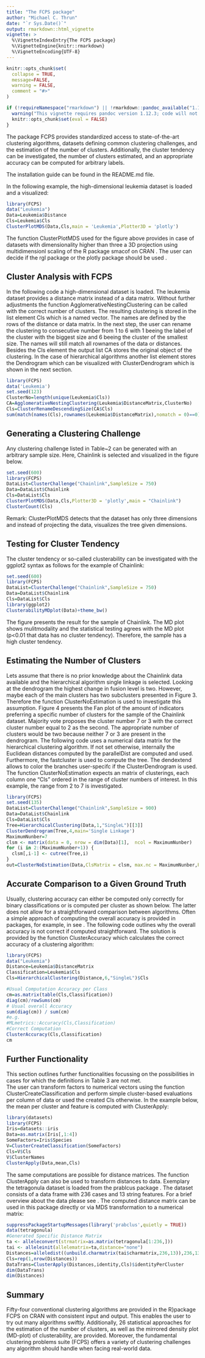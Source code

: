 ```yaml
---
title: "The FCPS package"
author: "Michael C. Thrun"
date: "`r Sys.Date()`"
output: rmarkdown::html_vignette
vignette: >
  %\VignetteIndexEntry{The FCPS package}
  %\VignetteEngine{knitr::rmarkdown}
  %\VignetteEncoding{UTF-8}
---
```


```r
knitr::opts_chunk$set(
  collapse = TRUE,
  message=FALSE,
  warning = FALSE,
  comment = "#>"
)
```

```r
if (!requireNamespace("rmarkdown") || !rmarkdown::pandoc_available("1.12.3")) {
  warning("This vignette requires pandoc version 1.12.3; code will not run in older versions.")
  knitr::opts_chunk$set(eval = FALSE)
}
```
The package FCPS provides standardized access to state-of-the-art clustering algorithms, datasets defining common clustering challenges, and the estimation of the number of clusters. Additionally, the cluster tendency can be investigated, the number of clusters estimated, and an appropriate accuracy can be computed for arbitrary labels.

The installation guide can be found in the README.md file.

In the following example, the high-dimensional leukemia dataset is loaded and a visualized:

```r
library(FCPS)
data("Leukemia")
Data=Leukemia$Distance
Cls=Leukemia$Cls
ClusterPlotMDS(Data,Cls,main = 'Leukemia',Plotter3D = 'plotly')
```

The function ClusterPlotMDS used for the figure above provides in case of datasets with dimensionality higher than three a 3D projection 
using multidimensionl scaling of the R package smacof on CRAN \citep{smacof2016}. The user can decide if the rgl package \citep{adler2019} or the plotly package should be used \citep{sievert}.

## Cluster Analysis with FCPS

In the following code a high-dimensional dataset is loaded. The leukemia dataset provides a distance matrix instead of a data matrix. Without further adjustments the function AgglomerativeNestingClustering can be called with the correct number of clusters. The resulting clustering is stored in the list element Cls which is a named vector. The names are defined by the rows of the distance or data matrix. In the next step, the user can rename the clustering to consecutive number from 1 to 6 with 1 beeing the label of the cluster with the biggest size and 6 beeing the cluster of the smallest size. The names will still match all rownames of the data or distances. Besides the Cls element the output list CA stores the original object of the clustering. In the case of hierarchical algorithms another list element stores the Dendrogram which can be visualized with ClusterDendrogram which is shown in the next section.

```r
library(FCPS)
data('Leukemia')
set.seed(123)
ClusterNo=length(unique(Leukemia$Cls))
CA=AgglomerativeNestingClustering(Leukemia$DistanceMatrix,ClusterNo)
Cls=ClusterRenameDescendingSize(CA$Cls)
sum(match(names(Cls),rownames(Leukemia$DistanceMatrix),nomatch = 0)==0)
```

## Generating a Clustering Challenge
Any clustering challenge listed in Table~2 can be generated with an arbitrary sample size. Here, Chainlink is selected and visualized in the figure below. 

```r
set.seed(600)
library(FCPS)
DataList=ClusterChallenge("Chainlink",SampleSize = 750)
Data=DataList$Chainlink
Cls=DataList$Cls
ClusterPlotMDS(Data,Cls,Plotter3D = 'plotly',main = "Chainlink")
ClusterCount(Cls)
```

Remark: ClusterPlotMDS detects that the dataset has only three dimensions and instead of projecting the data, visualizes the tree given dimensions.

## Testing for Cluster Tendency

The cluster tendency or so-called clusterability can be investigated with the ggplot2 \citep{RN96} syntax as follows for the example of Chainlink:

```r
set.seed(600)
library(FCPS)
DataList=ClusterChallenge("Chainlink",SampleSize = 750)
Data=DataList$Chainlink
Cls=DataList$Cls
library(ggplot2)
ClusterabilityMDplot(Data)+theme_bw()
```

The figure presents the result for the sample of Chainlink. The MD plot shows mulitmodality and the statistical testing agrees with the MD plot (p<0.01 that data has no cluster tendency). Therefore, the sample has a high cluster tendency.

## Estimating the Number of Clusters

Lets assume that there is no prior knowledge about the Chainlink data available and the hierarchical algorithm single linkage is selected. Looking at the dendrogram the highest change in fusion level is two. However, maybe each of the main clusters has two subclusters presented in Figure 3. Therefore the function ClusterNoEstimation is used to investigate this assumption.
Figure 4 presents the Fan plot of the amount of indicators preferring a specific number of clusters for the sample of the Chainlink dataset. Majority vote proposes the cluster number 7 or 3 with the correct cluster number equal to 2 as the second. The appropriate number of clusters would be two because neither 7 or 3 are present in the dendrogram.
The following code uses a numerical data matrix for the hierarchical clustering algorithm. If not set otherwise, internally the Euclidean distances computed by the parallelDist are computed and used. Furthermore, the fastcluster is used to compute the tree. The dendextend allows to color the branches user-specifc if the ClusterDendrogram is used. The function ClusterNoEstimation expects an matrix of clusterings, each column one "Cls" ordered in the range of cluster numbers of interest. In this example, the range from 2 to 7 is investigated.

```r
library(FCPS)
set.seed(135)
DataList=ClusterChallenge("Chainlink",SampleSize = 900)
Data=DataList$Chainlink
Cls=DataList$Cls
Tree=HierarchicalClustering(Data,1,"SingleL")[[3]]
ClusterDendrogram(Tree,4,main='Single Linkage')
MaximumNunber=7
clsm <- matrix(data = 0, nrow = dim(Data)[1],  ncol = MaximumNunber)
for (i in 2:(MaximumNunber+1)) {
  clsm[,i-1] <- cutree(Tree,i)
}
out=ClusterNoEstimation(Data,ClsMatrix = clsm, max.nc = MaximumNunber,PlotIt = TRUE)
```

## Accurate Comparison to a Given Ground Truth

Usually, clustering accuracy can either be computed only correctly for binary classifications or is computed per cluster as shown below. The latter does not allow for a straightforward comparison between algorithms. Often a simple approach of computing the overall accuracy is provided in packages, for example, in see \citep{RN99}. The following code outlines why the  overall accuracy is not correct if computed straightforward. The solution is provided by the function ClusterAccuracy which calculates the correct accuracy of a clustering algorithm:

```r
library(FCPS)
data("Leukemia")
Distance=Leukemia$DistanceMatrix
Classification=Leukemia$Cls
Cls=HierarchicalClustering(Distance,6,"SingleL")$Cls

#Usual Computation Accuracy per Class
cm=as.matrix(table(Cls,Classification))
diag(cm)/rowSums(cm)
# Usual overall Accuracy
sum(diag(cm)) / sum(cm) 
#e.g.
#MLmetrics::Accuracy(Cls,Classification)
#Correct Computation
ClusterAccuracy(Cls,Classification)
cm
```

## Further Functionality

This section outlines further functionalities focussing on the possibilities in cases for which the definitions in Table 3 are not met.  
The user can transform factors to numerical vectors using the function ClusterCreateClassification and perform simple cluster-based evaluations per column of data or used the created Cls otherwise. In the example below, the mean per cluster and feature is computed with ClusterApply:

```r
library(datasets)
library(FCPS)
Iris=datasets::iris
Data=as.matrix(Iris[,1:4])
SomeFactors=Iris$Species
V=ClusterCreateClassification(SomeFactors)
Cls=V$Cls
V$ClusterNames
ClusterApply(Data,mean,Cls)
```

The same computations are possible for distance matrices. The function ClusterApply can also be used to transform distances to data. Exemplary the tetragonula dataset is loaded from the prablcus package \citep{prabclus}. The dataset consists of a data frame with 236 cases and 13 string features. For a brief overview about the data please see \citep{RN78}. The computed distance matrix can be used in this package directly or via MDS transformation to a numerical matrix:

```r
suppressPackageStartupMessages(library('prabclus',quietly = TRUE))
data(tetragonula)
#Generated Specific Distance Matrix
ta <- alleleconvert(strmatrix=as.matrix(tetragonula[1:236,]))
tai <- alleleinit(allelematrix=ta,distance="none")
Distances=alleledist((unbuild.charmatrix(tai$charmatrix,236,13)),236,13)
Cls=rep(1,nrow(Distances))
DataTrans=ClusterApply(Distances,identity,Cls)$identityPerCluster
dim(DataTrans)
dim(Distances)
```

## Summary
Fifty-four conventional clustering algorithms are provided in the R}package FCPS on CRAN with consistent input and output. This enables the user to try out many algorithms swiftly. Additionally, 26 statistical approaches for the estimation of the number of clusters, as well as the mirrored density plot (MD-plot) of clusterability, are provided. Moreover, the fundamental clustering problems suite (FCPS) offers a variety of clustering challenges any algorithm should handle when facing real-world data. 